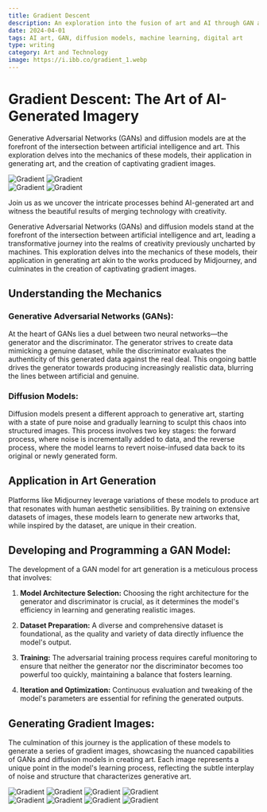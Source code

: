 ```yaml
---
title: Gradient Descent
description: An exploration into the fusion of art and AI through GAN and diffusion models, culminating in the creation of unique gradient artworks.
date: 2024-04-01
tags: AI art, GAN, diffusion models, machine learning, digital art
type: writing
category: Art and Technology
image: https://i.ibb.co/gradient_1.webp
---
```


# Gradient Descent: The Art of AI-Generated Imagery

Generative Adversarial Networks (GANs) and diffusion models are at the forefront of the intersection between artificial intelligence and art. This exploration delves into the mechanics of these models, their application in generating art, and the creation of captivating gradient images.

<div style={{ display: 'flex', flexWrap: 'wrap', gap: '1em' }}>
  <div style={{ width: '48%' }}>
    <img src=/public../public/images/gradient_diffusion/gradient_1.webp alt=Gradient Image 1 style={{ width: '100%', marginBottom: '1em' }} />
    <img src=/public..https://i.ibb.co/GJX2tfF/gradient-3.webp alt=Gradient Image 3 style={{ width: '100%', marginBottom: '1em' }} />
  </div>
  <div style={{ width: '48%' }}>
    <img src=/public..https://i.ibb.co/GFYjfcJ/gradient-2.webp alt=Gradient Image 2 style={{ width: '100%', marginBottom: '1em' }} />
    <img src=/public../public/images/gradient_diffusion/gradient_4.webp alt=Gradient Image 4 style={{ width: '100%', marginBottom: '1em' }} />
  </div>
</div>

Join us as we uncover the intricate processes behind AI-generated art and witness the beautiful results of merging technology with creativity.

Generative Adversarial Networks (GANs) and diffusion models stand at the forefront of the intersection between artificial intelligence and art, leading a transformative journey into the realms of creativity previously uncharted by machines. This exploration delves into the mechanics of these models, their application in generating art akin to the works produced by Midjourney, and culminates in the creation of captivating gradient images.

## **Understanding the Mechanics**

### **Generative Adversarial Networks (GANs):**

At the heart of GANs lies a duel between two neural networks—the generator and the discriminator. The generator strives to create data mimicking a genuine dataset, while the discriminator evaluates the authenticity of this generated data against the real deal. This ongoing battle drives the generator towards producing increasingly realistic data, blurring the lines between artificial and genuine.

### **Diffusion Models:**

Diffusion models present a different approach to generative art, starting with a state of pure noise and gradually learning to sculpt this chaos into structured images. This process involves two key stages: the forward process, where noise is incrementally added to data, and the reverse process, where the model learns to revert noise-infused data back to its original or newly generated form.

## **Application in Art Generation**

Platforms like Midjourney leverage variations of these models to produce art that resonates with human aesthetic sensibilities. By training on extensive datasets of images, these models learn to generate new artworks that, while inspired by the dataset, are unique in their creation.

## **Developing and Programming a GAN Model:**

The development of a GAN model for art generation is a meticulous process that involves:

1. **Model Architecture Selection:** Choosing the right architecture for the generator and discriminator is crucial, as it determines the model's efficiency in learning and generating realistic images.

2. **Dataset Preparation:** A diverse and comprehensive dataset is foundational, as the quality and variety of data directly influence the model's output.

3. **Training:** The adversarial training process requires careful monitoring to ensure that neither the generator nor the discriminator becomes too powerful too quickly, maintaining a balance that fosters learning.

4. **Iteration and Optimization:** Continuous evaluation and tweaking of the model's parameters are essential for refining the generated outputs.

## **Generating Gradient Images:**

The culmination of this journey is the application of these models to generate a series of gradient images, showcasing the nuanced capabilities of GANs and diffusion models in creating art. Each image represents a unique point in the model's learning process, reflecting the subtle interplay of noise and structure that characterizes generative art.

<div style={{ display: 'flex', flexWrap: 'wrap', gap: '1em' }}>
  <div style={{ width: '48%' }}>
    <img src=/public../public/images/gradient_diffusion/gradient_1.webp alt=Gradient Image 1 style={{ width: '100%', marginBottom: '1em' }} />
    <img src=/public..https://i.ibb.co/GJX2tfF/gradient-3.webp alt=Gradient Image 3 style={{ width: '100%', marginBottom: '1em' }} />
    <img src=/public../public/images/gradient_diffusion/gradient_5.webp alt=Gradient Image 5 style={{ width: '100%', marginBottom: '1em' }} />
    <img src=/public../public/images/gradient_diffusion/gradient_7.webp alt=Gradient Image 7 style={{ width: '100%' }} />
  </div>
  <div style={{ width: '48%' }}>
    <img src=/public..https://i.ibb.co/GFYjfcJ/gradient-2.webp alt=Gradient Image 2 style={{ width: '100%', marginBottom: '1em' }} />
    <img src=/public../public/images/gradient_diffusion/gradient_4.webp alt=Gradient Image 4 style={{ width: '100%', marginBottom: '1em' }} />
    <img src=/public../public/images/gradient_diffusion/gradient_6.webp alt=Gradient Image 6 style={{ width: '100%', marginBottom: '1em' }} />
    <img src=/public../public/images/gradient_diffusion/gradient_8.webp alt=Gradient Image 8 style={{ width: '100%' }} />
  </div>
</div>
